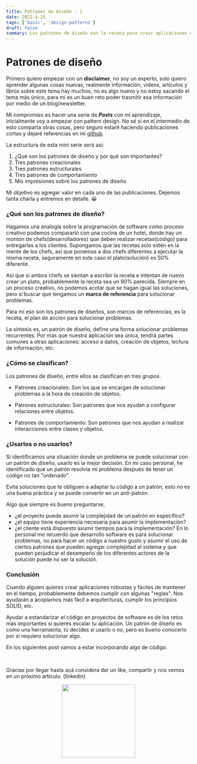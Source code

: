 ```yaml
---
title: Patrones de diseño - 1
date: 2022-4-25
tags: ['basic', 'design-patterns']
draft: false
summary: Los patrones de diseño son la receta para crear aplicaciones escalables, mantenibles y con calidad.
---
```


# Patrones de diseño

Primero quiero empezar con un **disclaimer**, no soy un experto, solo quiero aprender algunas cosas nuevas, realmente información, videos, artículos y libros sobre este tema hay muchos, no es algo nuevo y no estoy sacando el tema más único, para mí es un buen reto poder trasmitir esa información por medio de un blog/newsletter.

Mi compromiso es hacer una serie de **_Posts_** con mí aprendizaje, inicialmente voy a empezar con pattern design. No sé si en el intermedio de esto comparta otras cosas, pero seguro estaré haciendo publicaciones cortas y dejaré referencias en mí [github](https://github.com/jamescardona11).

La estructura de esta mini serie será así:

1. ¿Qué son los patrones de diseño y por qué son importantes?
2. Tres patrones creacionales
3. Tres patrones estructurales
4. Tres patrones de comportamiento
5. Mis impresiones sobre los patrones de diseño

Mi objetivo es agregar valor en cada uno de las publicaciones.
Dejemos tanta charla y entremos en detalle. 😀

### ¿Qué son los patrones de diseño?

Hagamos una analogía sobre la programación de software como proceso creativo podemos compararlo con una cocina de un hotel, donde hay un montón de chefs(desarrolladores) que deben realizar recetas(código) para entregarlas a los clientes.
Supongamos que las recetas solo estén en la mente de los chefs, así que ponemos a dos chefs diferentes a ejecutar la misma receta, seguramente en este caso el plato(solución) es 50% diferente.

Así que si ambos chefs se sientan a escribir la receta e intentan de nuevo crear un plato, probablemente la receta sea un 90% parecida. Siempre en un proceso creativo, no podemos acotar que se hagan igual las soluciones, pero si buscar que tengamos un **marco de referencia** para solucionar problemas.

Para mí eso son los patrones de diseños, son marcos de referencias, es la receta, el plan de acción para solucionar problemas.

La síntesis es, un patrón de diseño, define una forma solucionar problemas recurrentes. Por más que nuestra aplicación sea única, tendrá partes comunes a otras aplicaciones: acceso a datos, creación de objetos, lectura de información, etc.

### ¿Cómo se clasifican?

Los patrones de diseño, entre ellos se clasifican en tres grupos.

- Patrones creacionales: Son los que se encargan de solucionar problemas a la hora de creación de objetos.

- Patrones estructurales: Son patrones que nos ayudan a configurar relaciones entre objetos.

- Patrones de comportamiento: Son patrones que nos ayudan a realizar interacciones entre clases y objetos.

### ¿Usarlos o no usarlos?

Si identificamos una situación donde un problema se puede solucionar con un patrón de diseño, usarlo es la mejor decisión. En mí caso personal, he identificado que un patrón resolvía mí problema después de tener un código no tan "ordenado".

Evita soluciones que te obliguen a adaptar tu código a un patrón, esto no es una buena práctica y se puede convertir en un anti-patrón.

Algo que siempre es bueno preguntarse,

- ¿el proyecto puede asumir la complejidad de un patrón en específico?
- ¿el equipo tiene experiencia necesaria para asumir la implementación?
- ¿el cliente está dispuesto asumir tiempos para la implementación?
  En lo personal me recuerdo que desarrollo software es para solucionar problemas, no para hacer un código a nuestro gusto y asumir el uso de ciertos patrones que pueden agregar complejidad al sistema y que pueden perjudicar el desempeño de los diferentes actores de la solución puede no ser la solución.

### Conclusión

Cuando alguien quieres crear aplicaciones robustas y fáciles de mantener en el tiempo, probablemente debemos cumplir con algunas "reglas". Nos ayudarán a acoplarnos más fácil a arquitecturas, cumplir los principios SOLID, etc.

Ayudar a estandarizar el código en proyectos de software es de los retos más importantes si quieres escalar tu aplicación. Un patrón de diseño es como una herramienta, tú decides si usarlo o no, pero es bueno conocerlo por si requiero solucionar algo.

En los siguientes post vamos a estar incorporando algo de código.

&nbsp;
&nbsp;
&nbsp;

Gracias por llegar hasta acá considera dar un like, compartir y nos vemos en un próximo artículo. (linkedin)

<p align="center" width="100%">
  <img src="https://i.imgur.com/q7fqQHS.gif" width="200" />
</p>
